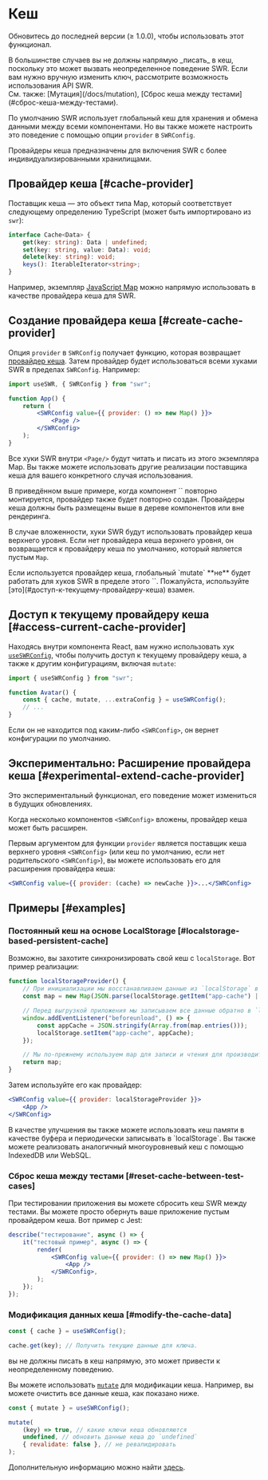 
# Кеш

<Callout>Обновитесь до последней версии (≥ 1.0.0), чтобы использовать этот функционал.</Callout>

<Callout emoji="⚠️">
    В большинстве случаев вы не должны напрямую _писать_ в кеш, поскольку это может вызвать неопределенное поведение SWR. Если вам нужно вручную изменить ключ,
    рассмотрите возможность использования API SWR.
    <br />
    См. также: [Мутация](/docs/mutation), [Сброс кеша между тестами](#сброс-кеша-между-тестами).
</Callout>

По умолчанию SWR использует глобальный кеш для хранения и обмена данными между всеми компонентами.
Но вы также можете настроить это поведение с помощью опции `provider` в `SWRConfig`.

Провайдеры кеша предназначены для включения SWR с более индивидуализированными хранилищами.

## Провайдер кеша [#cache-provider]

Поставщик кеша — это объект типа Map, который соответствует следующему определению TypeScript
(может быть импортировано из `swr`):

```typescript
interface Cache<Data> {
    get(key: string): Data | undefined;
    set(key: string, value: Data): void;
    delete(key: string): void;
    keys(): IterableIterator<string>;
}
```

Например, экземпляр [JavaScript Map](https://developer.mozilla.org/ru/docs/Web/JavaScript/Reference/Global_Objects/Map)
можно напрямую использовать в качестве провайдера кеша для SWR.

## Создание провайдера кеша [#create-cache-provider]

Опция `provider` в `SWRConfig` получает функцию, которая возвращает [провайдер кеша](#провайдер-кеша).
Затем провайдер будет использоваться всеми хуками SWR в пределах `SWRConfig`. Например:

```jsx
import useSWR, { SWRConfig } from "swr";

function App() {
    return (
        <SWRConfig value={{ provider: () => new Map() }}>
            <Page />
        </SWRConfig>
    );
}
```

Все хуки SWR внутри `<Page/>` будут читать и писать из этого экземпляра Map. Вы также можете использовать
другие реализации поставщика кеша для вашего конкретного случая использования.

<Callout>
    В приведённом выше примере, когда компонент `<App />` повторно монтируется, провайдер также будет повторно создан. Провайдеры кеша должны быть размещены
    выше в дереве компонентов или вне рендеринга.
</Callout>


<div className="my-8">
    <Cache />
</div>

В случае вложенности, хуки SWR будут использовать провайдер кеша верхнего уровня. Если нет провайдера кеша
верхнего уровня, он возвращается к провайдеру кеша по умолчанию, который является пустым `Map`.

<Callout emoji="⚠️">
  Если используется провайдер кеша, глобальный `mutate` **не** будет работать для хуков SWR в пределе
  этого `<SWRConfig>`. Пожалуйста, используйте [это](#доступ-к-текущему-провайдеру-кеша) взамен.
</Callout>

## Доступ к текущему провайдеру кеша [#access-current-cache-provider]

Находясь внутри компонента React, вам нужно использовать хук [`useSWRConfig`](/docs/global-configuration#доступ-к-глобальным-конфигурациям),
чтобы получить доступ к текущему провайдеру кеша, а также к другим конфигурациям, включая `mutate`:

```jsx
import { useSWRConfig } from "swr";

function Avatar() {
    const { cache, mutate, ...extraConfig } = useSWRConfig();
    // ...
}
```

Если он не находится под каким-либо `<SWRConfig>`, он вернет конфигурации по умолчанию.

## Экспериментально: Расширение провайдера кеша [#experimental-extend-cache-provider]

<Callout emoji="🧪">Это экспериментальный функционал, его поведение может измениться в будущих обновлениях.</Callout>

Когда несколько компонентов `<SWRConfig>` вложены, провайдер кеша может быть расширен.

Первым аргументом для функции `provider` является поставщик кеша верхнего уровня `<SWRConfig>`
(или кеш по умолчанию, если нет родительского `<SWRConfig>`),
вы можете использовать его для расширения провайдера кеша:

```jsx
<SWRConfig value={{ provider: (cache) => newCache }}>...</SWRConfig>
```

## Примеры [#examples]

### Постоянный кеш на основе LocalStorage [#localstorage-based-persistent-cache]

Возможно, вы захотите синхронизировать свой кеш с `localStorage`. Вот пример реализации:

```jsx
function localStorageProvider() {
    // При инициализации мы восстанавливаем данные из `localStorage` в Map.
    const map = new Map(JSON.parse(localStorage.getItem("app-cache") || "[]"));

    // Перед выгрузкой приложения мы записываем все данные обратно в `localStorage`.
    window.addEventListener("beforeunload", () => {
        const appCache = JSON.stringify(Array.from(map.entries()));
        localStorage.setItem("app-cache", appCache);
    });

    // Мы по-прежнему используем map для записи и чтения для производительности.
    return map;
}
```

Затем используйте его как провайдер:

```jsx
<SWRConfig value={{ provider: localStorageProvider }}>
    <App />
</SWRConfig>
```

<Callout>
    В качестве улучшения вы также можете использовать кеш памяти в качестве буфера и периодически записывать в `localStorage`. Вы также можете реализовать
    аналогичный многоуровневый кеш с помощью IndexedDB или WebSQL.
</Callout>

### Сброс кеша между тестами [#reset-cache-between-test-cases]

При тестировании приложения вы можете сбросить кеш SWR между тестами. Вы можете просто обернуть
ваше приложение пустым провайдером кеша. Вот пример с Jest:

```jsx
describe("тестирование", async () => {
    it("тестовый пример", async () => {
        render(
            <SWRConfig value={{ provider: () => new Map() }}>
                <App />
            </SWRConfig>,
        );
    });
});
```

### Модификация данных кеша [#modify-the-cache-data]

```jsx
const { cache } = useSWRConfig();

cache.get(key); // Получить текущие данные для ключа.
```

<Callout emoji="🚨" type="error">
    вы не должны писать в кеш напрямую, это может привести к неопределенному поведению.
</Callout>

Вы можете использовать [`mutate`](/docs/mutation) для модификации кеша. Например, вы можете очистить все данные кеша, как показано ниже.

```jsx
const { mutate } = useSWRConfig();

mutate(
    (key) => true, // какие ключи кеша обновляются
    undefined, // обновить данные кеша до `undefined`
    { revalidate: false }, // не ревалидировать
);
```

Дополнительную информацию можно найти [здесь](/docs/arguments#множественные-аргументы).
